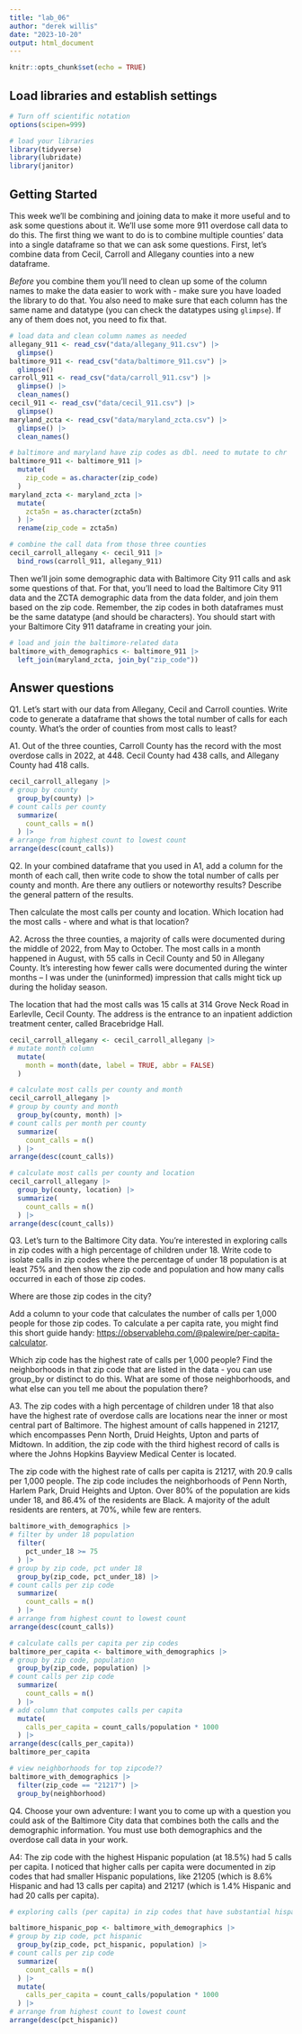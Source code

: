 ```yaml
---
title: "lab_06"
author: "derek willis"
date: "2023-10-20"
output: html_document
---
```


```r
knitr::opts_chunk$set(echo = TRUE)
```

## Load libraries and establish settings

```r
# Turn off scientific notation
options(scipen=999)

# load your libraries
library(tidyverse)
library(lubridate)
library(janitor)

```

## Getting Started

This week we'll be combining and joining data to make it more useful and to ask some questions about it. We'll use some more 911 overdose call data to do this. The first thing we want to do is to combine multiple counties' data into a single dataframe so that we can ask some questions. First, let's combine data from Cecil, Carroll and Allegany counties into a new dataframe.

*Before* you combine them you'll need to clean up some of the column names to make the data easier to work with - make sure you have loaded the library to do that. You also need to make sure that each column has the same name and datatype (you can check the datatypes using `glimpse`). If any of them does not, you need to fix that.

```r
# load data and clean column names as needed
allegany_911 <- read_csv("data/allegany_911.csv") |> 
  glimpse()
baltimore_911 <- read_csv("data/baltimore_911.csv") |> 
  glimpse()
carroll_911 <- read_csv("data/carroll_911.csv") |> 
  glimpse() |> 
  clean_names()
cecil_911 <- read_csv("data/cecil_911.csv") |> 
  glimpse()
maryland_zcta <- read_csv("data/maryland_zcta.csv") |> 
  glimpse() |>
  clean_names()

# baltimore and maryland have zip codes as dbl. need to mutate to chr
baltimore_911 <- baltimore_911 |> 
  mutate(
    zip_code = as.character(zip_code)
  )
maryland_zcta <- maryland_zcta |> 
  mutate(
    zcta5n = as.character(zcta5n)
  ) |> 
  rename(zip_code = zcta5n)

# combine the call data from those three counties
cecil_carroll_allegany <- cecil_911 |> 
  bind_rows(carroll_911, allegany_911)
```

Then we'll join some demographic data with Baltimore City 911 calls and ask some questions of that. For that, you'll need to load the Baltimore City 911 data and the ZCTA demographic data from the data folder, and join them based on the zip code. Remember, the zip codes in both dataframes must be the same datatype (and should be characters). You should start with your Baltimore City 911 dataframe in creating your join.

```r
# load and join the baltimore-related data
baltimore_with_demographics <- baltimore_911 |> 
  left_join(maryland_zcta, join_by("zip_code"))

```

## Answer questions

Q1. Let's start with our data from Allegany, Cecil and Carroll counties. Write code to generate a dataframe that shows the total number of calls for each county. What's the order of counties from most calls to least?

A1. Out of the three counties, Carroll County has the record with the most overdose calls in 2022, at 448. Cecil County had 438 calls, and Allegany County had 418 calls.

```r
cecil_carroll_allegany |> 
# group by county
  group_by(county) |> 
# count calls per county
  summarize(
    count_calls = n()
  ) |> 
# arrange from highest count to lowest count
arrange(desc(count_calls))
```

Q2. In your combined dataframe that you used in A1, add a column for the month of each call, then write code to show the total number of calls per county and month. Are there any outliers or noteworthy results? Describe the general pattern of the results.

Then calculate the most calls per county and location. Which location had the most calls - where and what is that location?

A2. Across the three counties, a majority of calls were documented during the middle of 2022, from May to October. The most calls in a month happened in August, with 55 calls in Cecil County and 50 in Allegany County. It's interesting how fewer calls were documented during the winter months -- I was under the (uninformed) impression that calls might tick up during the holiday season.

The location that had the most calls was 15 calls at 314 Grove Neck Road in Earlevlle, Cecil County. The address is the entrance to an inpatient addiction treatment center, called Bracebridge Hall.

```r
cecil_carroll_allegany <- cecil_carroll_allegany |> 
# mutate month column
  mutate(
    month = month(date, label = TRUE, abbr = FALSE)
  )

# calculate most calls per county and month
cecil_carroll_allegany |> 
# group by county and month
  group_by(county, month) |> 
# count calls per month per county
  summarize(
    count_calls = n()
  ) |> 
arrange(desc(count_calls))

# calculate most calls per county and location
cecil_carroll_allegany |> 
  group_by(county, location) |> 
  summarize(
    count_calls = n()
  ) |> 
arrange(desc(count_calls))
```

Q3. Let's turn to the Baltimore City data. You're interested in exploring calls in zip codes with a high percentage of children under 18. Write code to isolate calls in zip codes where the percentage of under 18 population is at least 75% and then show the zip code and population and how many calls occurred in each of those zip codes.

Where are those zip codes in the city?

Add a column to your code that calculates the number of calls per 1,000 people for those zip codes. To calculate a per capita rate, you might find this short guide handy: [https://observablehq.com/\@palewire/per-capita-calculator](https://observablehq.com/@palewire/per-capita-calculator){.uri}.

Which zip code has the highest rate of calls per 1,000 people? Find the neighborhoods in that zip code that are listed in the data - you can use group_by or distinct to do this. What are some of those neighborhoods, and what else can you tell me about the population there?

A3. The zip codes with a high percentage of children under 18 that also have the highest rate of overdose calls are locations near the inner or most central part of Baltimore. The highest amount of calls happened in 21217, which encompasses Penn North, Druid Heights, Upton and parts of Midtown. In addition, the zip code with the third highest record of calls is where the Johns Hopkins Bayview Medical Center is located. 

The zip code with the highest rate of calls per capita is 21217, with 20.9 calls per 1,000 people. The zip code includes the neighborhoods of Penn North, Harlem Park, Druid Heights and Upton. Over 80% of the population are kids under 18, and 86.4% of the residents are Black. A majority of the adult residents are renters, at 70%, while few are renters. 

```r
baltimore_with_demographics |>
# filter by under 18 population
  filter(
    pct_under_18 >= 75
  ) |> 
# group by zip code, pct under 18
  group_by(zip_code, pct_under_18) |> 
# count calls per zip code
  summarize(
    count_calls = n()
  ) |> 
# arrange from highest count to lowest count
arrange(desc(count_calls))

```

```r
# calculate calls per capita per zip codes
baltimore_per_capita <- baltimore_with_demographics |> 
# group by zip code, population
  group_by(zip_code, population) |> 
# count calls per zip code
  summarize(
    count_calls = n()
  ) |> 
# add column that computes calls per capita
  mutate(
    calls_per_capita = count_calls/population * 1000
  ) |> 
arrange(desc(calls_per_capita))
baltimore_per_capita

# view neighborhoods for top zipcode??
baltimore_with_demographics |> 
  filter(zip_code == "21217") |> 
  group_by(neighborhood)
```

Q4. Choose your own adventure: I want you to come up with a question you could ask of the Baltimore City data that combines both the calls and the demographic information. You must use both demographics and the overdose call data in your work.

A4: The zip code with the highest Hispanic population (at 18.5%) had 5 calls per capita. I noticed that higher calls per capita were documented in zip codes that had smaller Hispanic populations, like 21205	(which is 8.6% Hispanic and had 13 calls per capita) and 21217 (which is 1.4% Hispanic and had 20 calls per capita).

```r
# exploring calls (per capita) in zip codes that have substantial hispanic populations

baltimore_hispanic_pop <- baltimore_with_demographics |>
# group by zip code, pct hispanic
  group_by(zip_code, pct_hispanic, population) |> 
# count calls per zip code
  summarize(
    count_calls = n()
  ) |> 
  mutate(
    calls_per_capita = count_calls/population * 1000
  ) |> 
# arrange from highest count to lowest count
arrange(desc(pct_hispanic))

```
